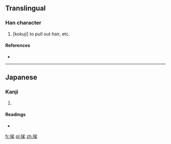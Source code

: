 ==Translingual==

===Han character===
{{Han char|rn=82|rad=毛|as=07|sn=11|four=|canj=手火竹山 (QFHU)}}

# [kokuji] to pull out hair, etc.

====References====
* {{Han ref|kx=0594.031|dkj=16856|hdz=31896.041|uh=6BEE|ud=27630}}

----

==Japanese==

===Kanji===
{{ja-kanji|grade=|rs=毛07}}

# {{defn|lang=ja|sort=毛07}}

====Readings====
* {{ja-readings|on=|kun=[[むしる]] (mushiru)}}

[[fr:毮]]
[[pl:毮]]
[[zh:毮]]